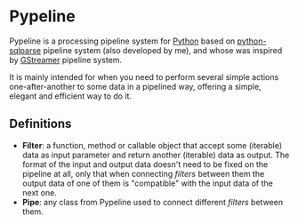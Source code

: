 = Pypeline =
Pypeline is a processing pipeline system for [http://www.python.org Python] based on [http://code.google.com/p/python-sqlparse python-sqlparse] pipeline system (also developed by me), and whose was inspired by [http://gstreamer.freedesktop.org GStreamer] pipeline system.

It is mainly intended for when you need to perform several simple actions one-after-another to some data in a pipelined way, offering a simple, elegant and efficient way to do it.

== Definitions ==
* '''Filter''': a function, method or callable object that accept some (iterable) data as input parameter and return another (iterable) data as output. The format of the input and output data doesn't need to be fixed on the pipeline at all, only that when connecting ''filters'' between them the output data of one of them is "compatible" with the input data of the next one.
* '''Pipe''': any class from Pypeline used to connect different ''filters'' between them.